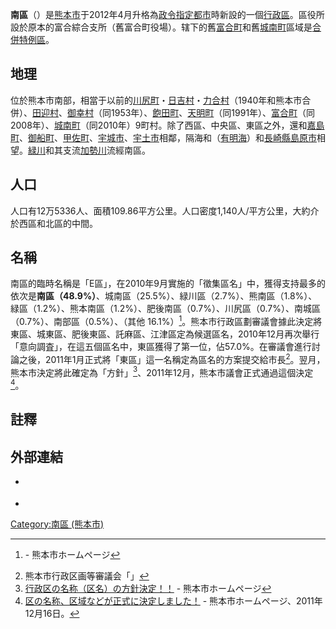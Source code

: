 {{日本區
| 自治體名 = 南區
| 圖像=[[File:Kumamoto_Tsukawara_Ancient_Tomb_Park_06.JPG|240px]]
| 圖像說明=[[塚原古墳群|塚原古墳群]]{{Infobox mapframe|zoom=10|frame-width=240}}
| 區章 = 
| 區長 = 
| 日文原名 = 南区
| 平假名 = みなみく
| 羅馬字拼音 = Minami-ku
| 都道府縣 = 熊本縣
| 市 = 熊本市
| 支廳 = 
| 編號 = 43104-4<ref>{{PDFlink|[https://www.lasdec.or.jp/cms/resources/content/21313/111219.pdf 全国地方公共団体コードの改正表（平成23年12月19日条例公布分）]}} - 財団法人 地方自治情報センター</ref>
| 面積 = '''109.86'''
| 邊界未定 = 
| 人口 = '''125,336'''人
| 人口密度 =  '''1,140'''
| 統計時間 = 2013年9月1日推定
| 自治體 = [[熊本市|熊本市]]（[[中央區_(熊本市)|中央區]]、[[東區_(熊本市)|東區]]、[[西區_(熊本市)|西區]]）、[[嘉島町|嘉島町]]、[[御船町|御船町]]、[[甲佐町|甲佐町]]、[[宇城市|宇城市]]、[[宇土市|宇土市]]
| 樹 = 
| 花 = 
| 鳥 = 
| 其他象徵物 = 
| 其他象徵 = 
| 郵遞區號 = 861-4197
| 所在地 = 富合町清藤405番地3<ref>熊本市「政令指定都市移行に伴うお知らせ（ガイドブック）」、{{PDFlink|[http://www.city.kumamoto.kumamoto.jp/Content/Web/Upload/file/Bun_66325_21001.pdf 1頁]}}。</ref><br>{{coord|32.7153|N|130.6789|E|source:wikidata|display=inline}}<br>[[File:Kumamoto_Tomiai_Synthetic_Branch_Office_20111218.png|250px]]
| 電話號碼 = 
| 外部連結 = http://www.city.kumamoto.kumamoto.jp/Content/Web/area/default.asp?LID=25
| 經度 = 
| 緯度 = 
| 地圖 = Wards of Kumamoto city.png
| 註記 =
|}}
'''南區'''（{{jpn|j=南区|hg=みなみく|rm=Minami ku|f=y}}）是[[熊本市|熊本市]]于2012年4月升格為[[政令指定都市|政令指定都市]]時新設的一個[[行政區|行政區]]。區役所設於原本的富合綜合支所（舊富合町役場）。辖下的舊[[富合町|富合町]]和舊[[城南町|城南町]]區域是[[合併特例區|合併特例區]]。

==地理==
位於熊本市南部，相當于以前的[[川尻町_(熊本縣)|川尻町]]・[[日吉村_(熊本縣)|日吉村]]・[[力合村|力合村]]（1940年和熊本市合併）、[[田迎村|田迎村]]、[[御幸村_(熊本縣)|御幸村]]（同1953年）、[[飽田町|飽田町]]、[[天明町|天明町]]（同1991年）、[[富合町|富合町]]（同2008年）、[[城南町|城南町]]（同2010年）9町村。除了西區、中央區、東區之外，還和[[嘉島町|嘉島町]]、[[御船町|御船町]]、[[甲佐町|甲佐町]]、[[宇城市|宇城市]]、[[宇土市|宇土市]]相鄰，隔海和（[[有明海|有明海]]）和[[長崎縣|長崎縣]][[島原市|島原市]]相望。[[緑川|緑川]]和其支流[[加勢川|加勢川]]流經南區。

==人口==
人口有12万5336人、面積109.86平方公里。人口密度1,140人/平方公里，大約介於西區和北區的中間。

==名稱==
南區的臨時名稱是「E區」，在2010年9月實施的「徵集區名」中，獲得支持最多的依次是'''南區（48.9%）'''、城南區（25.5%）、緑川區（2.7%）、熊南區（1.8%）、緑區（1.2%）、熊本南區（1.2%）、肥後南區（0.7%）、川尻區（0.7%）、南城區（0.7%）、南部區（0.5%）、（其他 16.1%）<ref>{{PDFlink|[http://www.city.kumamoto.kumamoto.jp/Content/Web/Upload/file/Bun_50514_2105sankou.pdf 【参考資料】各区の区名案応募状況（上位10案）]}} - 熊本市ホームページ</ref>。熊本市行政區劃審議會據此決定將東區、城東區、肥後東區、託麻區、江津區定為候選區名，2010年12月再次舉行「意向調査」，在這五個區名中，東區獲得了第一位，佔57.0%。在審議會進行討論之後，2011年1月正式將「東區」這一名稱定為區名的方案提交給市長<ref>熊本市行政区画等審議会「{{PDFlink|[http://www.city.kumamoto.kumamoto.jp/Content/Web/Upload/file/Bun_52902_2106.toushin.pdf 熊本市の行政区の名称 答申書]}}」</ref>。翌月，熊本市決定將此確定為「方針」<ref>[http://www.city.kumamoto.kumamoto.jp/content/web/asp/kiji_detail.asp?LS=186&ID=9149&pg=1&sort=0 行政区の名称（区名）の方針決定！！] {{Wayback|url=http://www.city.kumamoto.kumamoto.jp/content/web/asp/kiji_detail.asp?LS=186&ID=9149&pg=1&sort=0 |date=20110615090049 }} - 熊本市ホームページ</ref>、2011年12月，熊本市議會正式通過這個決定<ref>[http://www.city.kumamoto.kumamoto.jp/content/web/asp/kiji_detail.asp?LS=186&ID=10805&pg=1&sort=0 区の名称、区域などが正式に決定しました！] {{Wayback|url=http://www.city.kumamoto.kumamoto.jp/content/web/asp/kiji_detail.asp?LS=186&ID=10805&pg=1&sort=0 |date=20120319121314 }} - 熊本市ホームページ、2011年12月16日。</ref>。

==註釋==
{{Reflist}}

== 外部連結 ==
* {{Ja}} {{official website}}
* {{Osmrelation|4000501}}

{{熊本縣}}

[[Category:南區_(熊本市)|Category:南區 (熊本市)]]